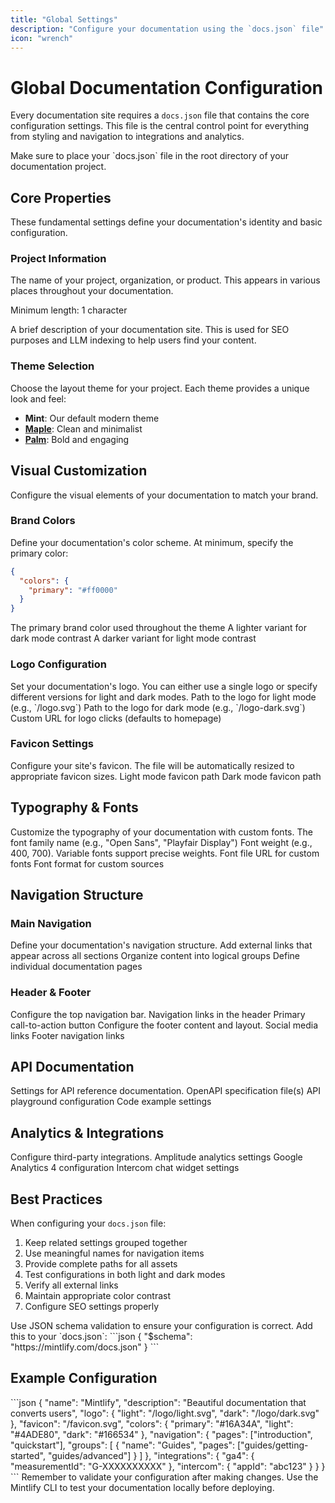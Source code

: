 ```yaml
---
title: "Global Settings"
description: "Configure your documentation using the `docs.json` file"
icon: "wrench"
---
```



# Global Documentation Configuration

Every documentation site requires a `docs.json` file that contains the core configuration settings. This file is the central control point for everything from styling and navigation to integrations and analytics.

<ConfigUpgrade />

<Note>
  Make sure to place your `docs.json` file in the root directory of your documentation project.
</Note>

## Core Properties

These fundamental settings define your documentation's identity and basic configuration.

### Project Information

<ResponseField name="name" type="string" required>
  The name of your project, organization, or product. This appears in various places throughout your documentation.
  
  Minimum length: 1 character
</ResponseField>

<ResponseField name="description" type="string">
  A brief description of your documentation site. This is used for SEO purposes and LLM indexing to help users find your content.
</ResponseField>

### Theme Selection

<ResponseField name="theme" type='"mint" | "maple" | "palm"' required>
  Choose the layout theme for your project. Each theme provides a unique look and feel:
  
  - **Mint**: Our default modern theme
  - **[Maple](https://maple.mintlify.app/)**: Clean and minimalist
  - **[Palm](https://palm.mintlify.app/)**: Bold and engaging
</ResponseField>

## Visual Customization

Configure the visual elements of your documentation to match your brand.

### Brand Colors

<ResponseField name="colors" type="object" required>
  Define your documentation's color scheme. At minimum, specify the primary color:

  ```json
  {
    "colors": {
      "primary": "#ff0000"
    }
  }
  ```

  <Expandable title="Color Configuration Options">
    <ResponseField name="primary" type="string matching ^#([a-fA-F0-9]{6}|[a-fA-F0-9]{3})$" required>
      The primary brand color used throughout the theme
    </ResponseField>
    <ResponseField name="light" type="string matching ^#([a-fA-F0-9]{6}|[a-fA-F0-9]{3})$">
      A lighter variant for dark mode contrast
    </ResponseField>
    <ResponseField name="dark" type="string matching ^#([a-fA-F0-9]{6}|[a-fA-F0-9]{3})$">
      A darker variant for light mode contrast
    </ResponseField>
  </Expandable>
</ResponseField>

### Logo Configuration

<ResponseField name="logo" type="string or object">
  Set your documentation's logo. You can either use a single logo or specify different versions for light and dark modes.

  <Expandable title="Logo Options">
    <ResponseField name="light" type="string" required>
      Path to the logo for light mode (e.g., `/logo.svg`)
    </ResponseField>
    <ResponseField name="dark" type="string" required>
      Path to the logo for dark mode (e.g., `/logo-dark.svg`)
    </ResponseField>
    <ResponseField name="href" type="string (uri)">
      Custom URL for logo clicks (defaults to homepage)
    </ResponseField>
  </Expandable>
</ResponseField>

### Favicon Settings

<ResponseField name="favicon" type="string or object">
  Configure your site's favicon. The file will be automatically resized to appropriate favicon sizes.

  <Expandable title="Favicon Options">
    <ResponseField name="light" type="string" required>
      Light mode favicon path
    </ResponseField>
    <ResponseField name="dark" type="string" required>
      Dark mode favicon path
    </ResponseField>
  </Expandable>
</ResponseField>

## Typography & Fonts

<ResponseField name="fonts" type="object">
  Customize the typography of your documentation with custom fonts.

  <Expandable title="Font Configuration">
    <ResponseField name="family" type="string" required>
      The font family name (e.g., "Open Sans", "Playfair Display")
    </ResponseField>
    <ResponseField name="weight" type="number">
      Font weight (e.g., 400, 700). Variable fonts support precise weights.
    </ResponseField>
    <ResponseField name="source" type="string (uri)">
      Font file URL for custom fonts
    </ResponseField>
    <ResponseField name="format" type="'woff' | 'woff2'">
      Font format for custom sources
    </ResponseField>
  </Expandable>
</ResponseField>

## Navigation Structure

### Main Navigation

<ResponseField name="navigation" type="object" required>
  Define your documentation's navigation structure.

  <Expandable title="Navigation Options">
    <ResponseField name="global" type="object">
      Add external links that appear across all sections
    </ResponseField>
    <ResponseField name="groups" type="array of object">
      Organize content into logical groups
    </ResponseField>
    <ResponseField name="pages" type="array of string or object">
      Define individual documentation pages
    </ResponseField>
  </Expandable>
</ResponseField>

### Header & Footer

<ResponseField name="navbar" type="object">
  Configure the top navigation bar.

  <Expandable title="Navbar Options">
    <ResponseField name="links" type="array of object">
      Navigation links in the header
    </ResponseField>
    <ResponseField name="primary" type="object">
      Primary call-to-action button
    </ResponseField>
  </Expandable>
</ResponseField>

<ResponseField name="footer" type="object">
  Configure the footer content and layout.

  <Expandable title="Footer Options">
    <ResponseField name="socials" type="object">
      Social media links
    </ResponseField>
    <ResponseField name="links" type="array of object">
      Footer navigation links
    </ResponseField>
  </Expandable>
</ResponseField>

## API Documentation

<ResponseField name="api" type="object">
  Settings for API reference documentation.

  <Expandable title="API Options">
    <ResponseField name="openapi" type="string or array">
      OpenAPI specification file(s)
    </ResponseField>
    <ResponseField name="playground" type="object">
      API playground configuration
    </ResponseField>
    <ResponseField name="examples" type="object">
      Code example settings
    </ResponseField>
  </Expandable>
</ResponseField>

## Analytics & Integrations

<ResponseField name="integrations" type="object">
  Configure third-party integrations.

  <Expandable title="Integration Options">
    <ResponseField name="amplitude" type="object">
      Amplitude analytics settings
    </ResponseField>
    <ResponseField name="ga4" type="object">
      Google Analytics 4 configuration
    </ResponseField>
    <ResponseField name="intercom" type="object">
      Intercom chat widget settings
    </ResponseField>
  </Expandable>
</ResponseField>

## Best Practices

When configuring your `docs.json` file:

1. Keep related settings grouped together
2. Use meaningful names for navigation items
3. Provide complete paths for all assets
4. Test configurations in both light and dark modes
5. Verify all external links
6. Maintain appropriate color contrast
7. Configure SEO settings properly

<Tip>
  Use JSON schema validation to ensure your configuration is correct. Add this to your `docs.json`:
  ```json
  {
    "$schema": "https://mintlify.com/docs.json"
  }
  ```
</Tip>

## Example Configuration

<Accordion title="View Complete Example">
```json
{
  "name": "Mintlify",
  "description": "Beautiful documentation that converts users",
  "logo": {
    "light": "/logo/light.svg",
    "dark": "/logo/dark.svg"
  },
  "favicon": "/favicon.svg",
  "colors": {
    "primary": "#16A34A",
    "light": "#4ADE80",
    "dark": "#166534"
  },
  "navigation": {
    "pages": ["introduction", "quickstart"],
    "groups": [
      {
        "name": "Guides",
        "pages": ["guides/getting-started", "guides/advanced"]
      }
    ]
  },
  "integrations": {
    "ga4": {
      "measurementId": "G-XXXXXXXXXX"
    },
    "intercom": {
      "appId": "abc123"
    }
  }
}
```
</Accordion>

<Check>
  Remember to validate your configuration after making changes. Use the Mintlify CLI to test your documentation locally before deploying.
</Check>